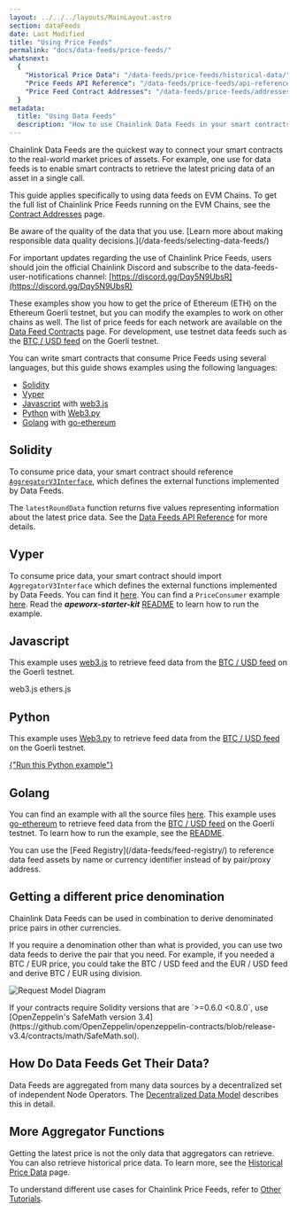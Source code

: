 ```yaml
---
layout: ../../../layouts/MainLayout.astro
section: dataFeeds
date: Last Modified
title: "Using Price Feeds"
permalink: "docs/data-feeds/price-feeds/"
whatsnext:
  {
    "Historical Price Data": "/data-feeds/price-feeds/historical-data/",
    "Price Feeds API Reference": "/data-feeds/price-feeds/api-reference/",
    "Price Feed Contract Addresses": "/data-feeds/price-feeds/addresses/",
  }
metadata:
  title: "Using Data Feeds"
  description: "How to use Chainlink Data Feeds in your smart contracts."
---
```



Chainlink Data Feeds are the quickest way to connect your smart contracts to the real-world market prices of assets. For example, one use for data feeds is to enable smart contracts to retrieve the latest pricing data of an asset in a single call.

This guide applies specifically to using data feeds on EVM Chains. To get the full list of Chainlink Price Feeds running on the EVM Chains, see the [Contract Addresses](/data-feeds/price-feeds/addresses/) page.

<Aside type="caution" title="Select quality data feeds">
  Be aware of the quality of the data that you use. [Learn more about making responsible data quality
  decisions.](/data-feeds/selecting-data-feeds/)
</Aside>

For important updates regarding the use of Chainlink Price Feeds, users should join the official Chainlink Discord and subscribe to the data-feeds-user-notifications channel: [https://discord.gg/Dqy5N9UbsR](https://discord.gg/Dqy5N9UbsR)

These examples show you how to get the price of Ethereum (ETH) on the Ethereum Goerli testnet, but you can modify the examples to work on other chains as well. The list of price feeds for each network are available on the [Data Feed Contracts](/data-feeds/price-feeds/addresses/) page. For development, use testnet data feeds such as the [BTC / USD feed](https://goerli.etherscan.io/address/0xA39434A63A52E749F02807ae27335515BA4b07F7) on the Goerli testnet.

You can write smart contracts that consume Price Feeds using several languages, but this guide shows examples using the following languages:

- [Solidity](#solidity)
- [Vyper](#vyper)
- [Javascript](#javascript) with [web3.js](https://web3js.readthedocs.io/)
- [Python](#python) with [Web3.py](https://web3py.readthedocs.io/en/stable/)
- [Golang](#golang) with [go-ethereum](https://github.com/ethereum/go-ethereum)

## Solidity

To consume price data, your smart contract should reference [`AggregatorV3Interface`](https://github.com/smartcontractkit/chainlink/blob/master/contracts/src/v0.8/interfaces/AggregatorV3Interface.sol), which defines the external functions implemented by Data Feeds.

<CodeSample src="samples/PriceFeeds/PriceConsumerV3.sol" />

The `latestRoundData` function returns five values representing information about the latest price data. See the [Data Feeds API Reference](/data-feeds/price-feeds/api-reference/) for more details.

## Vyper

To consume price data, your smart contract should import `AggregatorV3Interface` which defines the external functions implemented by Data Feeds. You can find it [here](https://github.com/smartcontractkit/apeworx-starter-kit/blob/main/contracts/interfaces/AggregatorV3Interface.vy).
You can find a `PriceConsumer` example [here](https://github.com/smartcontractkit/apeworx-starter-kit/blob/main/contracts/PriceConsumer.vy). Read the _**apeworx-starter-kit**_ [README](https://github.com/smartcontractkit/apeworx-starter-kit) to learn how to run the example.

## Javascript

This example uses [web3.js](https://web3js.readthedocs.io/) to retrieve feed data from the [BTC / USD feed](https://goerli.etherscan.io/address/0xA39434A63A52E749F02807ae27335515BA4b07F7) on the Goerli testnet.

<Tabs client:visible>
  <Fragment slot="tab.1">web3.js</Fragment>
  <Fragment slot="tab.2">ethers.js</Fragment>
  <Fragment slot="panel.1">
    <CodeSample src="samples/PriceFeeds/PriceConsumerV3.js" />
  </Fragment>
  <Fragment slot="panel.2">
    <CodeSample src="samples/PriceFeeds/PriceConsumerV3Ethers.js" />
  </Fragment>
</Tabs>

<LatestPrice client:idle feedAddress={priceFeedAddresses.btc.usd.goerli.address} supportedChain="ETHEREUM_GOERLI" />

## Python

This example uses [Web3.py](https://web3py.readthedocs.io/en/stable/) to retrieve feed data from the [BTC / USD feed](https://goerli.etherscan.io/address/0xA39434A63A52E749F02807ae27335515BA4b07F7) on the Goerli testnet.

<CodeSample src="samples/PriceFeeds/PriceConsumerV3.py" />
<a href="https://repl.it/@DwightLyle/GetLatestPriceWeb3PY" class={button.primary}>
  {"Run this Python example"}
</a>

## Golang

You can find an example with all the source files [here](https://github.com/smartcontractkit/smart-contract-examples/tree/main/pricefeed-golang). This example uses [go-ethereum](https://github.com/ethereum/go-ethereum) to retrieve feed data from the [BTC / USD feed](https://goerli.etherscan.io/address/0xA39434A63A52E749F02807ae27335515BA4b07F7) on the Goerli testnet.
To learn how to run the example, see the [README](https://github.com/smartcontractkit/smart-contract-examples/blob/main/pricefeed-golang/README.md).

<Aside type="note" title="New Feed Registry">
  You can use the [Feed Registry](/data-feeds/feed-registry/) to reference data feed assets by name or currency
  identifier instead of by pair/proxy address.
</Aside>

## Getting a different price denomination

Chainlink Data Feeds can be used in combination to derive denominated price pairs in other currencies.

If you require a denomination other than what is provided, you can use two data feeds to derive the pair that you need. For example, if you needed a BTC / EUR price, you could take the BTC / USD feed and the EUR / USD feed and derive BTC / EUR using division.

![Request Model Diagram](/images/price-feed-conversion-equation.gif)

<Aside type="caution" title="Important">
  If your contracts require Solidity versions that are `>=0.6.0 <0.8.0`, use [OpenZeppelin's SafeMath version 3.4](https://github.com/OpenZeppelin/openzeppelin-contracts/blob/release-v3.4/contracts/math/SafeMath.sol).
</Aside>

<CodeSample src="samples/PriceFeeds/PriceConverter.sol" />

## How Do Data Feeds Get Their Data?

Data Feeds are aggregated from many data sources by a decentralized set of independent Node Operators. The [Decentralized Data Model](/architecture-overview/architecture-decentralized-model/) describes this in detail.

## More Aggregator Functions

Getting the latest price is not the only data that aggregators can retrieve. You can also retrieve historical price data. To learn more, see the [Historical Price Data](/data-feeds/price-feeds/historical-data/) page.

To understand different use cases for Chainlink Price Feeds, refer to [Other Tutorials](/getting-started/other-tutorials/).
